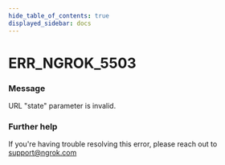 ```yaml
---
hide_table_of_contents: true
displayed_sidebar: docs
---
```



# ERR_NGROK_5503

### Message

URL "state" parameter is invalid.

### Further help

If you're having trouble resolving this error, please reach out to [support@ngrok.com](mailto:support@ngrok.com?subject=Help%20with%20ERR_NGROK_5503)

<ErrorDetails error="err_ngrok_5503" />
